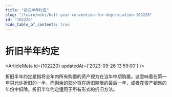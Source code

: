 ```yaml
---
title: "折旧半年约定"
slug: "/learn/wiki/half-year-convention-for-depreciation-102220"
id: "102220"
hide_table_of_contents: true
---
```



# 折旧半年约定

<ArticleMeta id={102220} updatedAt={'2023-09-26 13:59:00'} />
<div className='border-solid border-b border-t-0 my-4 border-[var(--ifm-color-gray-300)]' />

折旧半年约定是指将全年内所有购置的资产视为在当年中期购置。这意味着在第一年只允许折旧的一半，而剩余的部分将在折旧期限的最后一年，或者在资产销售的年份中扣除。折旧半年约定适用于所有形式的折旧方法。

